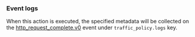 ### Event logs

When this action is executed, the specified metadata will be collected on the
[http_request_complete.v0](/obs/events/reference/#http-request-completev0) event
under `traffic_policy.logs` key.
